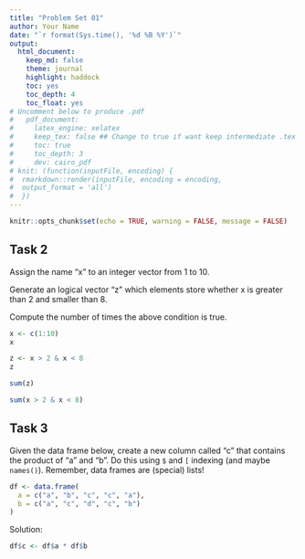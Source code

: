```yaml
---
title: "Problem Set 01"
author: Your Name
date: "`r format(Sys.time(), '%d %B %Y')`"
output: 
  html_document:
    keep_md: false
    theme: journal
    highlight: haddock
    toc: yes
    toc_depth: 4
    toc_float: yes
# Uncomment below to produce .pdf
#   pdf_document:
#     latex_engine: xelatex
#     keep_tex: false ## Change to true if want keep intermediate .tex file
#     toc: true
#     toc_depth: 3
#     dev: cairo_pdf
# knit: (function(inputFile, encoding) {
#  rmarkdown::render(inputFile, encoding = encoding,
#  output_format = 'all')
#  })
---
```


```r
knitr::opts_chunk$set(echo = TRUE, warning = FALSE, message = FALSE)
```




## Task 2
 

Assign the name "x" to an integer vector from 1 to 10. 

Generate an logical vector "z" which elements store whether x is greater than 
2 and smaller than 8.

Compute the number of times the above condition is true.

```r

x <- c(1:10)
x

z <- x > 2 & x < 8
z

sum(z)

sum(x > 2 & x < 8)
```

## Task 3

Given the data frame below, create a new column called "c" that contains the 
product of "a" and "b". Do this using `$` and `[` indexing (and maybe `names()`).
Remember, data frames are (special) lists! 


```r
df <- data.frame(
  a = c("a", "b", "c", "c", "a"),
  b = c("a", "c", "d", "c", "b")
)

```


Solution:


```r
df$c <- df$a * df$b
```